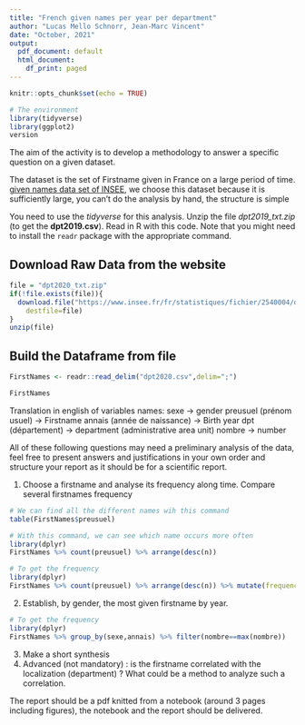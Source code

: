 ```yaml
---
title: "French given names per year per department"
author: "Lucas Mello Schnorr, Jean-Marc Vincent"
date: "October, 2021"
output:
  pdf_document: default
  html_document:
    df_print: paged
---
```


```r
knitr::opts_chunk$set(echo = TRUE)
```

```r
# The environment
library(tidyverse)
library(ggplot2)
version
```
The aim of the activity is to develop a methodology to answer a specific question on a given dataset. 

The dataset is the set of Firstname given in France on a large period of time. 
[given names data set of INSEE](https://www.insee.fr/fr/statistiques/fichier/2540004), we choose this dataset because it is sufficiently large, you can't do the analysis by hand, the structure is simple


You need to use the _tidyverse_ for this analysis. Unzip the file _dpt2019_txt.zip_ (to get the **dpt2019.csv**). Read in R with this code. Note that you might need to install the `readr` package with the appropriate command.

## Download Raw Data from the website
```r
file = "dpt2020_txt.zip"
if(!file.exists(file)){
  download.file("https://www.insee.fr/fr/statistiques/fichier/2540004/dpt2020_csv.zip",
	destfile=file)
}
unzip(file)
```

## Build the Dataframe from file
```r
FirstNames <- readr::read_delim("dpt2020.csv",delim=";")

```
```r
FirstNames
```
Translation in english of variables names: 
sexe -> gender 
preusuel (prénom usuel) -> Firstname
annais (année de naissance) -> Birth year
dpt (département) -> department (administrative area unit)
nombre -> number

All of these following questions may need a preliminary analysis of the data, feel free to present answers and justifications in your own order and structure your report as it should be for a scientific report.

1. Choose a firstname and analyse its frequency along time. Compare several firstnames frequency
```r
# We can find all the different names wih this command
table(FirstNames$preusuel)
```
```r
# With this command, we can see which name occurs more often
library(dplyr)
FirstNames %>% count(preusuel) %>% arrange(desc(n)) 

```

```r
# To get the frequency
library(dplyr)
FirstNames %>% count(preusuel) %>% arrange(desc(n)) %>% mutate(frequency=n/3727553) # todo remove hardcoding of total

```


2. Establish, by gender, the most given firstname by year. 
```r
# To get the frequency
library(dplyr)
FirstNames %>% group_by(sexe,annais) %>% filter(nombre==max(nombre)) 

```

3. Make a short synthesis
4. Advanced (not mandatory) : is the firstname correlated with the localization (department) ? What could be a method to analyze such a correlation.

The report should be a pdf knitted from a  notebook (around  3 pages including figures), the notebook and the report should be delivered.